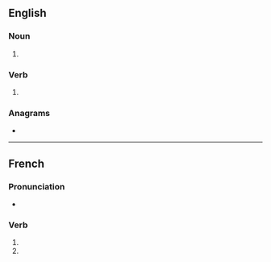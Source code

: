 {{also|Azures|azurés}}
==English==

===Noun===
{{head|en|noun plural form}}

# {{plural of|azure|lang=en}}

===Verb===
{{head|en|verb form}}

# {{en-third-person singular of|azure}}

===Anagrams===
* {{anagrams|en|Suarez}}

----

==French==

===Pronunciation===
* {{homophones|azure|azurent|lang=fr}}

===Verb===
{{fr-verb-form}}

# {{inflection of|azurer||2|s|pres|ind|lang=fr}}
# {{inflection of|azurer||2|s|pres|sub|lang=fr}}